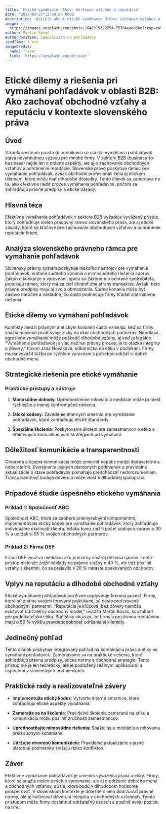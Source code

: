 ```yaml
---
title: 'Etické vymáhanie dlhov: Udržanie vzťahov a reputácie'
date: '2025-03-27T12:00:00.000Z'
description: 'Article about etické vymáhanie dlhov: udržanie vzťahov a reputácie'
image: >-
  https://images.unsplash.com/photo-1640315322254-75764eae8dbe?crop=entropy&cs=tinysrgb&fit=max&fm=jpg&ixid=M3w3MjA5MjJ8MHwxfHJhbmRvbXx8fHx8fHx8fDE3NDMwMjQyNjl8&ixlib=rb-4.0.3&q=80&w=1080
author: Martin Kováč
authorPosition: Špecialista na pohľadávky
readTime: 7 min
imageCredit:
  name: Traxer
  link: 'https://unsplash.com/@traxer'
---
```

# Etické dilemy a riešenia pri vymáhaní pohľadávok v oblasti B2B: Ako zachovať obchodné vzťahy a reputáciu v kontexte slovenského práva

## Úvod

V konkurenčnom prostredí podnikania sa otázka vymáhania pohľadávok stáva nevyhnutnou výzvou pre mnohé firmy. V sektore B2B (business-to-business) nejde len o právne aspekty, ale aj o zachovanie obchodných vzťahov a ochránenie reputácie. Slovenské právo poskytuje rámec pre vymáhanie pohľadávok, avšak obchodní profesionáli čelia aj etickým dilemam, ktoré môžu mať dlhodobé dôsledky. Tento článok sa zameriava na to, ako efektívne riadiť proces vymáhania pohľadávok, pričom sa zohľadňujú právne predpisy a etické zásady.

## Hlavná téza

Efektívne vymáhanie pohľadávok v sektore B2B vyžaduje vyvážený prístup, ktorý zohľadňuje nielen pracovný rámec slovenského práva, ale aj etické zásady, ktoré sú kľúčové pre zachovanie obchodných vzťahov a ochránenie reputácie firiem.

## Analýza slovenského právneho rámca pre vymáhanie pohľadávok

Slovenský právny systém poskytuje niekoľko nástrojov pre vymáhanie pohľadávok, vrátane súdneho konania a mimosúdneho riešenia sporov. Zákon o konkurze a vyrovnaní, spolu so Zákonom o ochrane spotrebiteľa, ponúkajú rámec, ktorý má za cieľ chrániť obe strany transakcie. Avšak, tieto právne predpisy majú aj svoje obmedzenia. Súdne konania môžu byť časovo náročné a nákladné, čo často podnecuje firmy hľadať alternatívne riešenia.

## Etické dilemy vo vymáhaní pohľadávok

Konflikty medzi právnym a etickým konaním často vznikajú, keď sa firmy snažia maximalizovať svoje zisky na úkor obchodných partnerov. Napríklad, agresívne vymáhanie môže poškodiť dlhodobé vzťahy, aj keď je legálne. "Vymáhanie pohľadávok je viac než len právny proces; je to otázka integrity a dôvery," hovorí Jana Nováková, odborníčka na etiku v podnikaní. Firmy musia vyvážiť túžbu po rýchlom vyrovnaní s potrebou udržať si dobré obchodné meno.

## Strategické riešenia pre etické vymáhanie

### Praktické prístupy a nástroje

1. **Mimosúdne dohody**: Uprednostnenie rokovaní a mediácie môže priniesť rýchlejšie a menej konfrontačné riešenia.

2. **Etické kódexy**: Zavedenie interných smerníc pre vymáhanie pohľadávok, ktoré zohľadňujú etické štandardy.

3. **Špeciálne školenia**: Poskytovanie školení pre zamestnancov o etike a efektívnych komunikačných stratégiách pri vymáhaní.

## Dôležitosť komunikácie a transparentnosti

Otvorená a čestná komunikácia môže zmierniť napätie medzi dodávateľmi a odberateľmi. Zverejnenie jasných platobných podmienok a pravidelné aktualizácie o stave pohľadávok pomáhajú predchádzať nedorozumeniam. Transparentnosť buduje dôveru a môže viesť k dlhodobej spolupráci.

## Prípadové štúdie úspešného etického vymáhania

### Príklad 1: Spoločnosť ABC

Spoločnosť ABC, ktorá sa zaoberá priemyselnými komponentmi, implementovala etický kódex pre vymáhanie pohľadávok, ktorý zohľadňuje individuálne okolnosti klienta. Vďaka tomu znížili počet súdnych sporov o 30 % a udržali si 95 % svojich obchodných partnerov.

### Príklad 2: Firma DEF

Firma DEF využíva mediáciu ako primárny nástroj riešenia sporov. Tento prístup nielenže znížil náklady na právne služby o 40 %, ale tiež posilnil vzťahy s klientmi, čo sa prejavilo v 20 % náraste opakovaných obchodov.

## Vplyv na reputáciu a dlhodobé obchodné vzťahy

Etické vymáhanie pohľadávok pozitívne ovplyvňuje firemnú povesť. Firmy, ktoré sú známe svojimi férovými praktikami, sú často preferované obchodnými partnermi. "Reputácia je kľúčová; bez dôvery nemôže existovať udržateľný obchodný model," uvádza Martin Kováč, konzultant pre podnikateľskú etiku. Štatistiky ukazujú, že firmy s pozitívnou reputáciou majú o 50 % vyššiu pravdepodobnosť udržania si klientely.

## Jedinečný pohľad

Tento článok poskytuje integrovaný pohľad na kombináciu práva a etiky vo vymáhaní pohľadávok. Zameriavame sa na praktické riešenia, ktoré zohľadňujú právne predpisy, etické normy a obchodné stratégie. Tento prístup nie je len teoretický, ale je podložený reálnymi aplikáciami a úspechmi v slovenských podmienkach.

## Praktické rady a realizovateľné závery

- **Implementujte etický kódex**: Vytvorte interné smernice, ktoré zohľadňujú etické aspekty vymáhania.

- **Zamerajte sa na školenia**: Pravidelné školenia zamerané na etiku a komunikáciu môžu posilniť zručnosti zamestnancov.

- **Uprednostňujte mimosúdne riešenia**: Snažte sa o mediáciu a rokovania pred súdnymi konaniami.

- **Udržujte otvorenú komunikáciu**: Pravidelné aktualizácie a jasné platobné podmienky znižujú riziko konfliktov.

## Záver

Efektívne vymáhanie pohľadávok je umením vyváženia práva a etiky. Firmy, ktoré sa snažia nielen o rýchle vyrovnanie, ale aj o udržanie dobrého mena a obchodných vzťahov, sú tie, ktoré budú v dlhodobom horizonte prosperovať. V slovenskom kontexte je dôležité nielen dodržiavať právne normy, ale aj kultivovať dôveru a integritu v obchodných vzťahoch. Týmto prístupom môžu firmy dosiahnuť udržateľný úspech a posilniť svoju pozíciu na trhu.
